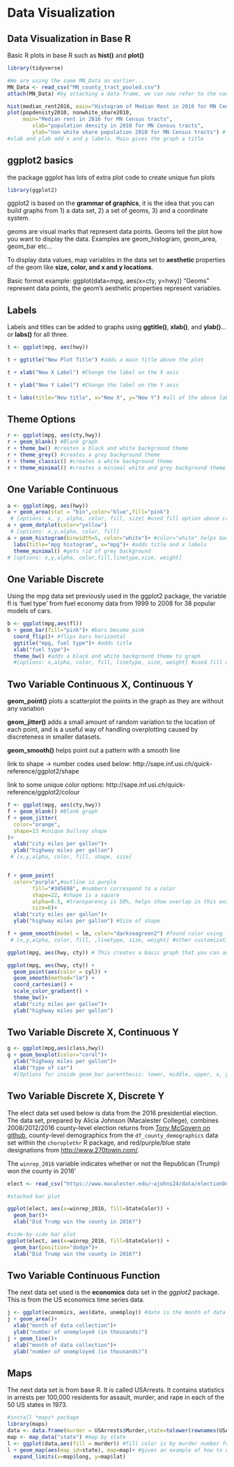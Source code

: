 # Data Visualization


## Data Visualization in Base R

Basic R plots in base R such as **hist()** and **plot()**

```r
library(tidyverse)
```


```r
#We are using the same MN_Data as earlier...
MN_Data <- read_csv("MN_county_tract_pooled.csv")
attach(MN_Data) #by attaching a data frame, we can now refer to the variables in the data frame by their names alone, rather than as components of the data frame (eg. MN_Data$median_rent2016)

hist(median_rent2016, main="Histogram of Median Rent in 2016 for MN Census tracts", xlab="median rent in 2016")
plot(popdensity2010, nonwhite_share2010,
     main="Median rent in 2016 for MN Census tracts",
        xlab="population density in 2010 for MN Census tracts",
        ylab="non white share population 2010 for MN Census tracts") # when you put the name of a two-variable data frame, it will plot the first column as X and second column as Y 
#xlab and ylab add x and y labels. Main gives the graph a title

```

## ggplot2 basics

the package ggplot has lots of extra plot code to create unique fun plots

```r
library(ggplot2) 
```

ggplot2 is based on the **grammar of graphics**, it is the idea that you can build graphs from 1) a data set, 2) a set of geoms, 3) and a coordinate system. 

geoms are visual marks that represent data points. Geoms tell the plot how you want to display the data. Examples are geom_histogram, geom_area, geom_bar etc...


To display data values, map variables in the data set to **aesthetic** properties of the geom like **size, color, and x and y locations**.


Basic format example: ggplot(data=mpg, aes(x=cty, y=hwy))
"Geoms" represent data points, the geom's aesthetic properties represent variables. 

## Labels

Labels and titles can be added to graphs using **ggtitle()**, **xlab()**, and **ylab()**...or **labs()** for all three.

```r

t <- ggplot(mpg, aes(hwy))

t + ggtitle("New Plot Title") #adds a main title above the plot

t + xlab("New X Label") #Change the label on the X axis

t + ylab("New Y Label") #Change the label on the Y axis

t + labs(title="New title", x="New X", y="New Y") #all of the above labels
```

## Theme Options

```r
r <- ggplot(mpg, aes(cty,hwy))
r + geom_blank() #Blank graph
r + theme_bw() #creates a black and white background theme
r + theme_grey() #creates a grey background theme
r + theme_classic() #creates a white background theme
r + theme_minimal() #creates a minimal white and grey background theme
```

## One Variable Continuous 

```r
a <- ggplot(mpg, aes(hwy))
a + geom_area(stat = "bin",color="blue",fill="pink") 
 # [options: x, y, alpha, color, fill, size] #used fill option above creating the pink area, color added the blue outline
a + geom_dotplot(color="yellow") 
 # [options: x,y,alpha, color, fill]
a + geom_histogram(binwidth=5, color="white")+ #color="white" helps bars not run together
  labs(title="mpg histogram", x="mpg")+ #adds title and x labels
  theme_minimal() #gets rid of grey background
# [options: x,y,alpha, color,fill,linetype,size, weight] 
```

## One Variable Discrete

Using the mpg data set previously used in the ggplot2 package, the variable fl is 'fuel type' from fuel economy data from 1999 to 2008 for 38 popular models of cars. 

```r
b <- ggplot(mpg,aes(fl))
b + geom_bar(fill="pink")+ #bars become pink
  coord_flip()+ #flips bars horizontal
  ggtitle("mpg, fuel type")+ #adds title
  xlab("fuel type")+
  theme_bw() #adds a black and white background theme to graph
  #[options: x,alpha, color, fill, linetype, size, weight] #used fill option in above graph.

```
## Two Variable Continuous X, Continuous Y

**geom_point()** plots a scatterplot the points in the graph as they are without any variation

**geom_jitter()** adds a small amount of random variation to the location of each point, and is a useful way of handling overplotting caused by discreteness in smaller datasets.

**geom_smooth()** helps point out a pattern with a smooth line

link to shape -> number codes used below: http://sape.inf.usi.ch/quick-reference/ggplot2/shape


link to some unique color options: http://sape.inf.usi.ch/quick-reference/ggplot2/colour
```r
f <- ggplot(mpg, aes(cty,hwy))
f + geom_blank() #Blank graph
f + geom_jitter(
  color="orange",
  shape=13 #unique bullsey shape
)+
  xlab("city miles per gallon")+
  ylab("highway miles per gallon")
 # [x,y,alpha, color, fill, shape, size]


f + geom_point(
  color="purple",#outline is purple
        fill="#345698", #numbers correspond to a color
        shape=22, #shape is a square
        alpha=0.5, #transparency is 50%, helps show overlap in this example
        size=6)+
  xlab("city miles per gallon")+
  ylab("highway miles per gallon") #Size of shape

f + geom_smooth(model = lm, color="darkseagreen2") #found color using link above
 # [x,y,alpha, color, fill, ,linetype, size, weight] #other customization options
```

```r
ggplot(mpg, aes(hwy, cty)) # This creates a basic graph that you can add layers to to finish it. 

ggplot(mpg, aes(hwy, cty)) +
  geom_point(aes(color = cyl)) +
  geom_smooth(method="lm") +
  coord_cartesian() +
  scale_color_gradient() +
  theme_bw()+
  xlab("city miles per gallon")+
  ylab("highway miles per gallon")
```

## Two Variable Discrete X, Continuous Y


```r
g <- ggplot(mpg,aes(class,hwy))
g + geom_boxplot(color="coral")+
  ylab("highway miles per gallon")+
  xlab("type of car")
  #[Options for inside geom_bar parenthesis: lower, middle, upper, x, ymax, ymin, alpha, color, fill, linetype, shape, size, weight] #used color
```

## Two Variable Discrete X, Discrete Y

The elect data set used below is data from the 2016 presidential election. The data set, prepared by Alicia Johnson (Macalester College), combines 2008/2012/2016 county-level election returns from [Tony McGovern  on github](https://github.com/tonmcg/County_Level_Election_Results_12-16), county-level demographics from the `df_county_demographics` data set within the `choroplethr` R package, and red/purple/blue state designations from [http://www.270towin.com/](http://www.270towin.com/).

The `winrep_2016` variable indicates whether or not the Republican (Trump) won the county in 2016'

```r
elect <- read_csv("https://www.macalester.edu/~ajohns24/data/electionDemographics16.csv") #reads in elect data

#stacked bar plot

ggplot(elect, aes(x=winrep_2016, fill=StateColor)) + 
  geom_bar()+
  xlab("Did Trump win the county in 2016?")

#side-by-side bar plot
ggplot(elect, aes(x=winrep_2016, fill=StateColor)) + 
  geom_bar(position="dodge")+
  xlab("Did Trump win the county in 2016?")
```
  
## Two Variable Continuous Function

The next data set used is the **economics** data set in the *ggplot2* package. This is from the US economics time series data. 

```r

j <- ggplot(economics, aes(date, unemploy)) #date is the month of data collection, unemploy is the number of unemployed in thousands.
j + geom_area()+
  xlab("month of data collection")+
  ylab("number of unemployed (in thousands)")
j + geom_line()+
  xlab("month of data collection")+
  ylab("number of unemployed (in thousands)")
```

## Maps

The next data set is from base R. It is called USArrests. It contains statistics in arrests per 100,000 residents for assault, murder, and rape in each of the 50 US states in 1973.

```r
#install *maps* package
library(maps)
data <- data.frame(murder = USArrests$Murder,state=tolower(rownames(USArrests))) #the data is the Murder: number of murder arrests per 100,000. state is the 
map <- map_data("state") #map by state
l <- ggplot(data,aes(fill = murder)) #fill color is by murder number for each state. 
l + geom_map(aes(map_id=state), map=map)+ #gives an example of how to use ggplot to create unique maps
  expand_limits(x=map$long, y=map$lat)
```



